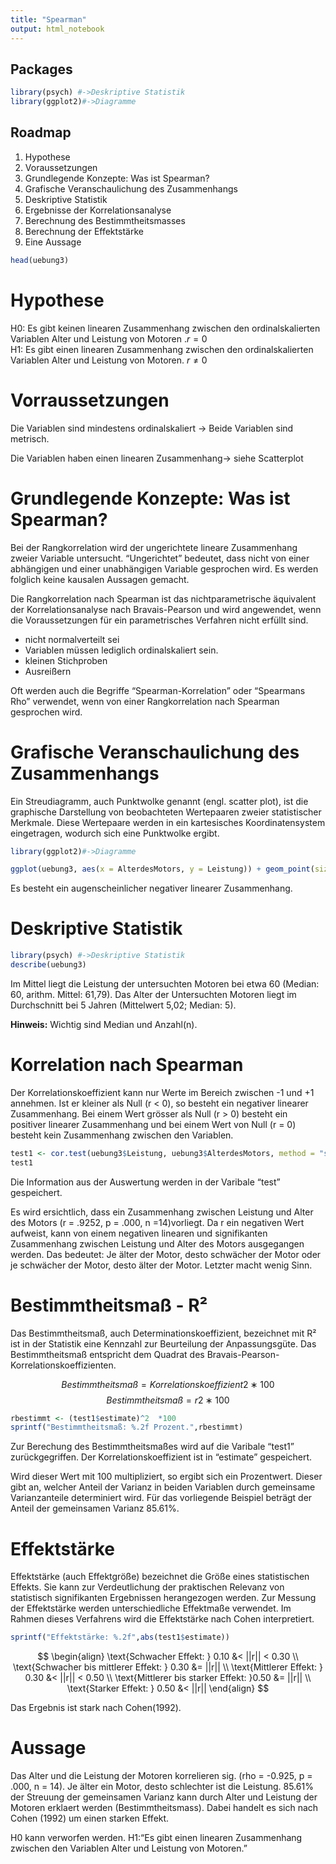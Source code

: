 ```yaml
---
title: "Spearman"
output: html_notebook
---
```

## Packages
```r
library(psych) #->Deskriptive Statistik
library(ggplot2)#->Diagramme
```



## Roadmap 

1) Hypothese
2) Voraussetzungen
3) Grundlegende Konzepte: Was ist Spearman?
4) Grafische Veranschaulichung des Zusammenhangs
5) Deskriptive Statistik
6) Ergebnisse der Korrelationsanalyse
7) Berechnung des Bestimmtheitsmasses
8) Berechnung der Effektstärke
9) Eine Aussage 


```r
head(uebung3)
```



# Hypothese
H0: Es gibt keinen linearen Zusammenhang zwischen den ordinalskalierten Variablen Alter und Leistung von Motoren .$r= 0$<br>
H1: Es gibt einen linearen Zusammenhang zwischen den ordinalskalierten Variablen Alter und Leistung von Motoren. $r \neq 0$


# Vorraussetzungen

Die Variablen sind mindestens ordinalskaliert -> Beide Variablen sind metrisch. 

Die Variablen haben einen linearen Zusammenhang-> siehe Scatterplot


# Grundlegende Konzepte: Was ist Spearman?

Bei der Rangkorrelation wird der ungerichtete lineare Zusammenhang zweier Variable untersucht. “Ungerichtet” bedeutet, dass nicht von einer abhängigen und einer unabhängigen Variable gesprochen wird. Es werden folglich keine kausalen Aussagen gemacht.

Die Rangkorrelation nach Spearman ist das nichtparametrische äquivalent der Korrelationsanalyse nach Bravais-Pearson und wird angewendet, wenn die Voraussetzungen für ein parametrisches Verfahren nicht erfüllt sind.

+ nicht normalverteilt sei
+ Variablen müssen lediglich ordinalskaliert sein.
+ kleinen Stichproben 
+ Ausreißern 

Oft werden auch die Begriffe “Spearman-Korrelation” oder “Spearmans Rho” verwendet, wenn von einer Rangkorrelation nach Spearman gesprochen wird.


#  Grafische Veranschaulichung des Zusammenhangs

Ein Streudiagramm, auch Punktwolke genannt (engl. scatter plot), ist die graphische Darstellung von beobachteten Wertepaaren zweier statistischer Merkmale. Diese Wertepaare werden in ein kartesisches Koordinatensystem eingetragen, wodurch sich eine Punktwolke ergibt.


```r
library(ggplot2)#->Diagramme

ggplot(uebung3, aes(x = AlterdesMotors, y = Leistung)) + geom_point(size = 2) + geom_smooth(method = "lm", col = "green")
```
Es besteht ein augenscheinlicher negativer linearer Zusammenhang.



# Deskriptive Statistik

```r

library(psych) #->Deskriptive Statistik
describe(uebung3)
```
Im Mittel liegt die Leistung der untersuchten Motoren bei etwa 60 (Median: 60, arithm. Mittel: 61,79). Das Alter der Untersuchten Motoren liegt im Durchschnitt bei 5 Jahren (Mittelwert 5,02; Median: 5). <br>

**Hinweis:** Wichtig sind Median und Anzahl(n).

# Korrelation nach Spearman

Der Korrelationskoeffizient kann nur Werte im Bereich zwischen -1 und +1 annehmen. Ist er kleiner als Null (r < 0), so besteht ein negativer linearer Zusammenhang. Bei einem Wert grösser als Null (r > 0) besteht ein positiver linearer Zusammenhang und bei einem Wert von Null (r = 0) besteht kein Zusammenhang zwischen den Variablen.


```r
test1 <- cor.test(uebung3$Leistung, uebung3$AlterdesMotors, method = "spearman")
test1
```


Die Information aus der Auswertung werden in der Varibale “test” gespeichert.<br>

Es wird ersichtlich, dass ein Zusammenhang zwischen Leistung und Alter des Motors (r = .9252, p = .000, n =14)vorliegt. Da r ein negativen Wert aufweist, kann von einem negativen linearen und signifikanten Zusammenhang zwischen Leistung und Alter des Motors ausgegangen werden. Das bedeutet: Je älter der Motor, desto schwächer der Motor oder je schwächer der Motor, desto älter der Motor. Letzter macht wenig Sinn. 

# Bestimmtheitsmaß - R²

Das Bestimmtheitsmaß, auch Determinationskoeffizient, bezeichnet mit R² ist in der Statistik eine Kennzahl zur Beurteilung der Anpassungsgüte. Das Bestimmtheitsmaß entspricht dem Quadrat des Bravais-Pearson-Korrelationskoeffizienten.

$$Bestimmtheitsmaß=Korrelationskoeffizient2∗100$$
$$Bestimmtheitsmaß=r2∗100$$

```r

rbestimmt <- (test1$estimate)^2  *100
sprintf("Bestimmtheitsmaß: %.2f Prozent.",rbestimmt)
```




Zur Berechung des Bestimmtheitsmaßes wird auf die Varibale “test1” zurückgegriffen. Der Korrelationskoeffizient ist in “estimate” gespeichert.<br>

Wird dieser Wert mit 100 multipliziert, so ergibt sich ein Prozentwert. Dieser gibt an, welcher Anteil der Varianz in beiden Variablen durch gemeinsame Varianzanteile determiniert wird. Für das vorliegende Beispiel beträgt der Anteil der gemeinsamen Varianz 85.61%.



# Effektstärke

Effektstärke (auch Effektgröße) bezeichnet die Größe eines statistischen Effekts. Sie kann zur Verdeutlichung der praktischen Relevanz von statistisch signifikanten Ergebnissen herangezogen werden. Zur Messung der Effektstärke werden unterschiedliche Effektmaße verwendet. Im Rahmen dieses Verfahrens wird die Effektstärke nach Cohen interpretiert.


```r
sprintf("Effektstärke: %.2f",abs(test1$estimate))
```


$$
\begin{align}
\text{Schwacher Effekt: } 0.10 &< ||r|| < 0.30             \\
\text{Schwacher bis mittlerer Effekt: } 0.30 &= ||r||      \\
\text{Mittlerer Effekt: } 0.30 &< ||r|| < 0.50             \\
\text{Mittlerer bis starker Effekt: }0.50 &= ||r||         \\
\text{Starker Effekt: } 0.50 &< ||r||        
\end{align}
$$


Das Ergebnis ist stark nach Cohen(1992).

# Aussage

Das Alter und die Leistung der Motoren korrelieren sig. (rho = -0.925, p = .000, n = 14). Je älter ein Motor, desto schlechter ist die Leistung. 85.61% der Streuung der gemeinsamen Varianz kann durch Alter und Leistung der Motoren erklaert werden (Bestimmtheitsmass). Dabei handelt es sich nach Cohen (1992) um einen starken Effekt. 

H0 kann verworfen werden. H1:"Es gibt einen linearen Zusammenhang zwischen den  Variablen Alter und Leistung von Motoren."
